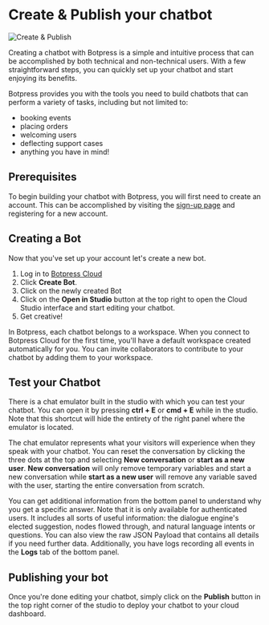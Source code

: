 # Create & Publish your chatbot

![Create & Publish](/content/create-and-publish-cover.png)

Creating a chatbot with Botpress is a simple and intuitive process that can be accomplished by both technical and non-technical users. With a few straightforward steps, you can quickly set up your chatbot and start enjoying its benefits.

Botpress provides you with the tools you need to build chatbots that can perform a variety of tasks, including but not limited to:

- booking events
- placing orders
- welcoming users
- deflecting support cases
- anything you have in mind!

## Prerequisites

To begin building your chatbot with Botpress, you will first need to create an account. This can be accomplished by visiting the [sign-up page](https://sso.botpress.cloud/registration) and registering for a new account.

## Creating a Bot

Now that you've set up your account let's create a new bot.

1. Log in to [Botpress Cloud](https://app.botpress.cloud)
2. Click **Create Bot**.
3. Click on the newly created Bot
4. Click on the **Open in Studio** button at the top right to open the Cloud Studio interface and start editing your chatbot.
5. Get creative!

In Botpress, each chatbot belongs to a workspace. When you connect to Botpress Cloud for the first time, you'll have a default workspace created automatically for you. You can invite collaborators to contribute to your chatbot by adding them to your workspace.

## Test your Chatbot

There is a chat emulator built in the studio with which you can test your chatbot. You can open it by pressing **ctrl + E** or **cmd + E** while in the studio. Note that this shortcut will hide the entirety of the right panel where the emulator is located.

The chat emulator represents what your visitors will experience when they speak with your chatbot. You can reset the conversation by clicking the three dots at the top and selecting **New conversation** or **start as a new user**. **New conversation** will only remove temporary variables and start a new conversation while **start as a new user** will remove any variable saved with the user, starting the entire conversation from scratch.

You can get additional information from the bottom panel to understand why you get a specific answer. Note that it is only available for authenticated users. It includes all sorts of useful information: the dialogue engine's elected suggestion, nodes flowed through, and natural language intents or questions. You can also view the raw JSON Payload that contains all details if you need further data. Additionally, you have logs recording all events in the **Logs** tab of the bottom panel.

## Publishing your bot

Once you're done editing your chatbot, simply click on the **Publish** button in the top right corner of the studio to deploy your chatbot to your cloud dashboard.
